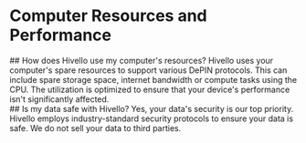 # Computer Resources and Performance

<div className="flex flex-col gap-6 mt-4">
  <div className="px-4 pb-4 block ring-2 ring-transparent rounded-xl bg-white/50 dark:bg-black/50 border border-gray-100 shadow-md dark:shadow-none shadow-gray-300/10 dark:border-gray-800/50 overflow-hidden w-full">
    ## How does Hivello use my computer's resources?
    <span className="inline-block mt-4">
      Hivello uses your computer's spare resources to support various DePIN protocols. This can include spare storage space, internet bandwidth or compute tasks using the CPU. The utilization is optimized to ensure that your device's performance isn't significantly affected.
    </span>
  </div>

  <div className="px-4 pb-4 block ring-2 ring-transparent rounded-xl bg-white/50 dark:bg-black/50 border border-gray-100 shadow-md dark:shadow-none shadow-gray-300/10 dark:border-gray-800/50 overflow-hidden w-full">
    ## Is my data safe with Hivello?
    <span className="inline-block mt-4">
      Yes, your data's security is our top priority. Hivello employs industry-standard security protocols to ensure your data is safe. We do not sell your data to third parties.
    </span>
  </div>
</div>